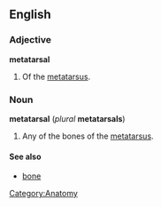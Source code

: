{{wikipedia}}
==English==
===Adjective===
'''metatarsal'''
# Of the [[metatarsus]].

===Noun===
'''metatarsal''' (''plural'' '''metatarsals''')

# Any of the bones of the [[metatarsus]].

====See also====
*[[bone]]

[[Category:Anatomy]]
